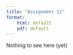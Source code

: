 ```yaml
---
title: "Assignment 11"
format: 
    html: default
    pdf: default
---
```


Nothing to see here (yet)